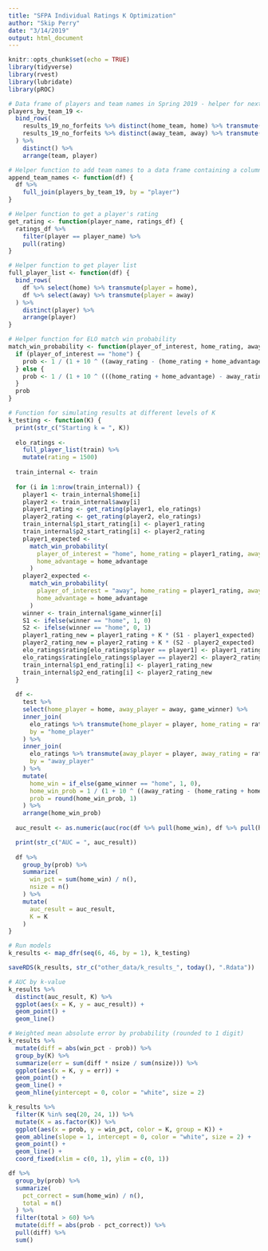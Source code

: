 ```yaml
---
title: "SFPA Individual Ratings K Optimization"
author: "Skip Perry"
date: "3/14/2019"
output: html_document
---
```


```r
knitr::opts_chunk$set(echo = TRUE)
library(tidyverse)
library(rvest)
library(lubridate)
library(pROC)
```

```r
# Data frame of players and team names in Spring 2019 - helper for next helper function
players_by_team_19 <- 
  bind_rows(
    results_19_no_forfeits %>% distinct(home_team, home) %>% transmute(player = home, team = home_team),
    results_19_no_forfeits %>% distinct(away_team, away) %>% transmute(player = away, team = away_team)
  ) %>% 
    distinct() %>% 
    arrange(team, player)

# Helper function to add team names to a data frame containing a column for player
append_team_names <- function(df) {
  df %>% 
    full_join(players_by_team_19, by = "player")
}

# Helper function to get a player's rating
get_rating <- function(player_name, ratings_df) {
  ratings_df %>% 
    filter(player == player_name) %>% 
    pull(rating)
}

# Helper function to get player list
full_player_list <- function(df) {
  bind_rows(
    df %>% select(home) %>% transmute(player = home), 
    df %>% select(away) %>% transmute(player = away)
  ) %>% 
    distinct(player) %>% 
    arrange(player)
}

# Helper function for ELO match win probability
match_win_probability <- function(player_of_interest, home_rating, away_rating, home_advantage) {
  if (player_of_interest == "home") {
    prob <- 1 / (1 + 10 ^ ((away_rating - (home_rating + home_advantage)) / 400))
  } else {
    prob <- 1 / (1 + 10 ^ (((home_rating + home_advantage) - away_rating) / 400))
  }
  prob
}
```

```r
# Function for simulating results at different levels of K
k_testing <- function(K) {
  print(str_c("Starting k = ", K))
  
  elo_ratings <-
    full_player_list(train) %>% 
    mutate(rating = 1500)
  
  train_internal <- train
  
  for (i in 1:nrow(train_internal)) {
    player1 <- train_internal$home[i]
    player2 <- train_internal$away[i]
    player1_rating <- get_rating(player1, elo_ratings)
    player2_rating <- get_rating(player2, elo_ratings)
    train_internal$p1_start_rating[i] <- player1_rating
    train_internal$p2_start_rating[i] <- player2_rating
    player1_expected <-
      match_win_probability(
        player_of_interest = "home", home_rating = player1_rating, away_rating = player2_rating,
        home_advantage = home_advantage
      )
    player2_expected <-
      match_win_probability(
        player_of_interest = "away", home_rating = player1_rating, away_rating = player2_rating,
        home_advantage = home_advantage
      )
    winner <- train_internal$game_winner[i]
    S1 <- ifelse(winner == "home", 1, 0)
    S2 <- ifelse(winner == "home", 0, 1)
    player1_rating_new = player1_rating + K * (S1 - player1_expected)
    player2_rating_new = player2_rating + K * (S2 - player2_expected)
    elo_ratings$rating[elo_ratings$player == player1] <- player1_rating_new
    elo_ratings$rating[elo_ratings$player == player2] <- player2_rating_new
    train_internal$p1_end_rating[i] <- player1_rating_new
    train_internal$p2_end_rating[i] <- player2_rating_new
  }
    
  df <- 
    test %>% 
    select(home_player = home, away_player = away, game_winner) %>% 
    inner_join(
      elo_ratings %>% transmute(home_player = player, home_rating = rating),
      by = "home_player"
    ) %>% 
    inner_join(
      elo_ratings %>% transmute(away_player = player, away_rating = rating),
      by = "away_player"
    ) %>% 
    mutate(
      home_win = if_else(game_winner == "home", 1, 0),
      home_win_prob = 1 / (1 + 10 ^ ((away_rating - (home_rating + home_advantage)) / 400)),
      prob = round(home_win_prob, 1)
    ) %>% 
    arrange(home_win_prob)
  
  auc_result <- as.numeric(auc(roc(df %>% pull(home_win), df %>% pull(home_win_prob))))

  print(str_c("AUC = ", auc_result))
  
  df %>% 
    group_by(prob) %>% 
    summarize(
      win_pct = sum(home_win) / n(),
      nsize = n()
    ) %>% 
    mutate(
      auc_result = auc_result,
      K = K
    )
}
```

```r
# Run models
k_results <- map_dfr(seq(6, 46, by = 1), k_testing)

saveRDS(k_results, str_c("other_data/k_results_", today(), ".Rdata"))
```

```r
# AUC by k-value
k_results %>% 
  distinct(auc_result, K) %>% 
  ggplot(aes(x = K, y = auc_result)) +
  geom_point() +
  geom_line()
```

```r
# Weighted mean absolute error by probability (rounded to 1 digit)
k_results %>% 
  mutate(diff = abs(win_pct - prob)) %>% 
  group_by(K) %>% 
  summarize(err = sum(diff * nsize / sum(nsize))) %>% 
  ggplot(aes(x = K, y = err)) + 
  geom_point() + 
  geom_line() +
  geom_hline(yintercept = 0, color = "white", size = 2)
```

```r
k_results %>% 
  filter(K %in% seq(20, 24, 1)) %>% 
  mutate(K = as.factor(K)) %>% 
  ggplot(aes(x = prob, y = win_pct, color = K, group = K)) +
  geom_abline(slope = 1, intercept = 0, color = "white", size = 2) +
  geom_point() +
  geom_line() +
  coord_fixed(xlim = c(0, 1), ylim = c(0, 1))
```

```r
df %>% 
  group_by(prob) %>% 
  summarize(
    pct_correct = sum(home_win) / n(),
    total = n()
  ) %>% 
  filter(total > 60) %>% 
  mutate(diff = abs(prob - pct_correct)) %>% 
  pull(diff) %>% 
  sum()
```